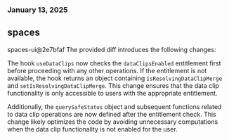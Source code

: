 ### January 13, 2025
## spaces

spaces-ui@2e7bfaf
The provided diff introduces the following changes:

The hook `useDataClips` now checks the `dataClipsEnabled` entitlement first before proceeding with any other operations. If the entitlement is not available, the hook returns an object containing `isResolvingDataClipMerge` and `setIsResolvingDataClipMerge`. This change ensures that the data clip functionality is only accessible to users with the appropriate entitlement.

Additionally, the `querySafeStatus` object and subsequent functions related to data clip operations are now defined after the entitlement check. This change likely optimizes the code by avoiding unnecessary computations when the data clip functionality is not enabled for the user.